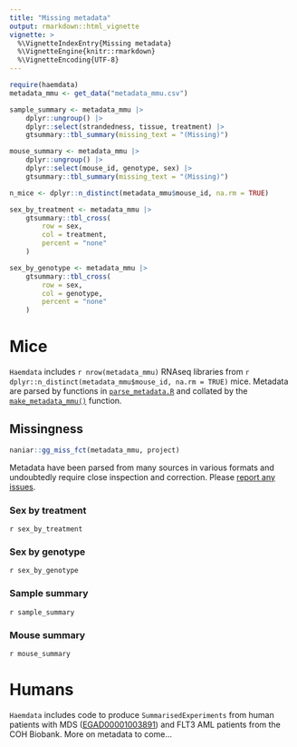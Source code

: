 ```yaml
---
title: "Missing metadata"
output: rmarkdown::html_vignette
vignette: >
  %\VignetteIndexEntry{Missing metadata}
  %\VignetteEngine{knitr::rmarkdown}
  %\VignetteEncoding{UTF-8}
---
```

```r
require(haemdata)
metadata_mmu <- get_data("metadata_mmu.csv")
```

```r
sample_summary <- metadata_mmu |>
    dplyr::ungroup() |>
    dplyr::select(strandedness, tissue, treatment) |>
    gtsummary::tbl_summary(missing_text = "(Missing)")

mouse_summary <- metadata_mmu |>
    dplyr::ungroup() |>
    dplyr::select(mouse_id, genotype, sex) |>
    gtsummary::tbl_summary(missing_text = "(Missing)")

n_mice <- dplyr::n_distinct(metadata_mmu$mouse_id, na.rm = TRUE)

sex_by_treatment <- metadata_mmu |>
    gtsummary::tbl_cross(
        row = sex,
        col = treatment,
        percent = "none"
    )

sex_by_genotype <- metadata_mmu |>
    gtsummary::tbl_cross(
        row = sex,
        col = genotype,
        percent = "none"
    )
```

# Mice 
`Haemdata` includes `r nrow(metadata_mmu)` RNAseq libraries from `r dplyr::n_distinct(metadata_mmu$mouse_id, na.rm = TRUE)` mice. Metadata
are parsed by functions in [`parse_metadata.R`](https://github.com/drejom/haemdata/blob/main/R/parse_metadata.R) and collated by the [`make_metadata_mmu()`](../reference/make_metadata_mmu.html) function.

## Missingness
```r
naniar::gg_miss_fct(metadata_mmu, project)
```

Metadata have been parsed from many sources in various formats and undoubtedly require close inspection and correction. Please [report any
issues](https://github.com/drejom/haemdata/issues).

### Sex by treatment 
`r sex_by_treatment`

### Sex by genotype
`r sex_by_genotype`

### Sample summary
`r sample_summary`

### Mouse summary
`r mouse_summary`

# Humans

`Haemdata` includes code to produce `SummarisedExperiments` from human patients with MDS ([EGAD00001003891](https://ega-archive.org/datasets/EGAD00001003891)) 
and FLT3 AML patients from the COH Biobank. More on metadata to come...
